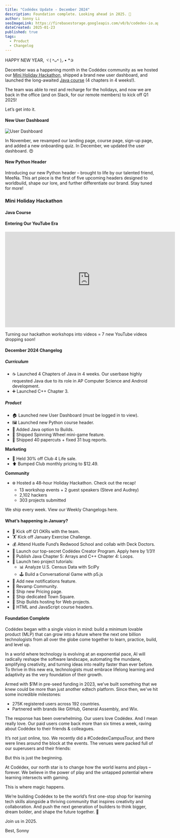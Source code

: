 ```yaml
---
title: "Codédex Update - December 2024"
description: Foundation complete. Looking ahead in 2025. 🚀
author: Sonny Li
seoImageLink: https://firebasestorage.googleapis.com/v0/b/codedex-io.appspot.com/o/blogs%2Fcodedex-update-december-2024%2Fbanner.gif?alt=media&token=09b5ba6f-cd47-465b-9092-475cdc694545
dateCreated: 2025-01-23
published: true
tags:
  - Product
  - Changelog
---
```


HAPPY NEW YEAR, ヾ( ˃ᴗ˂ )◞ • *✰ 

December was a happening month in the Codédex community as we hosted our [Mini Holiday Hackathon](https://www.codedex.io/blog/holiday-hackathon-2024-winners), shipped a brand new user dashboard, and launched the long-awaited [Java course](https://www.codedex.io/java) (4 chapters in 4 weeks!). 

The team was able to rest and recharge for the holidays, and now we are back in the office (and on Slack, for our remote members) to kick off Q1 2025! 

Let’s get into it.

#### New User Dashboard

![User Dashboard](https://i.imgur.com/KvJKv5b.gif)

In November, we revamped our landing page, course page, sign-up page, and added a new onboarding quiz. In December, we updated the user dashboard. 😍

#### New Python Header

Introducing our new Python header – brought to life by our talented friend, MeeNa. This art piece is the first of five upcoming headers designed to worldbuild, shape our lore, and further differentiate our brand. Stay tuned for more!

### Mini Holiday Hackathon


#### Java Course


#### Entering Our YouTube Era

<iframe width="560" height="315" src="https://www.youtube.com/embed/toWMpKZxX1M?si=nicWrjrHZEeCtGut" title="YouTube video player" frameborder="0" allow="accelerometer; autoplay; clipboard-write; encrypted-media; gyroscope; picture-in-picture; web-share" referrerpolicy="strict-origin-when-cross-origin" allowfullscreen></iframe>

Turning our hackathon workshops into videos = 7 new YouTube videos dropping soon!


#### December 2024 Changelog

##### Curriculum

- ☕️ Launched 4 Chapters of Java in 4 weeks. Our userbase highly requested Java due to its role in AP Computer Science and Android development.
- ➕ Launched C++ Chapter 3.

##### Product

- 🏠 Launched new User Dashboard (must be logged in to view).
- 🖼️ Launched new Python course header.
- 🚀 Added Java option to Builds.
- 🎡 Shipped Spinning Wheel mini-game feature.
- 🧹 Shipped 40 papercuts + fixed 31 bug reports.

**Marketing**

- 🤑 Held 30% off Club 4 Life sale.
- ⬆️ Bumped Club monthly pricing to $12.49.

**Community**

- ❄️ Hosted a 48-hour Holiday Hackathon. Check out the recap!
  - 13 workshop events + 2 guest speakers (Steve and Audrey)
  - 2,102 hackers
  - 303 projects submitted

We ship every week. View our Weekly Changelogs here.

#### What’s happening in January?

- 🎯 Kick off Q1 OKRs with the team.
- 🏋️ Kick off January Exercise Challenge.
- 💰 Attend Hustle Fund’s Redwood School and collab with Deck Doctors.
- 🧠 Launch our top-secret Codédex Creator Program. Apply here by 1/31! 
- 📝 Publish Java Chapter 5: Arrays and C++ Chapter 4: Loops.
- 📝 Launch two project tutorials:
  - 📊 Analyze U.S. Census Data with SciPy
  - 🕹️ Build a Conversational Game with p5.js
- 🔔 Add new notifications feature.
- 👯 Revamp Community.
- 💸 Ship new Pricing page.
- 🏡 Ship dedicated Town Square.
- 🚀 Ship Builds hosting for Web projects.
- 🎨 HTML and JavaScript course headers.

#### Foundation Complete

Codédex began with a single vision in mind: build a minimum lovable product (MLP) that can grow into a future where the next one billion technologists from all over the globe come together to learn, practice, build, and level up.

In a world where technology is evolving at an exponential pace, AI will radically reshape the software landscape, automating the mundane, amplifying creativity, and turning ideas into reality faster than ever before. To thrive in this new era, technologists must embrace lifelong learning and adaptivity as the very foundation of their growth.

Armed with $1M in pre-seed funding in 2023, we’ve built something that we knew could be more than just another edtech platform. Since then, we've hit some incredible milestones:
- 275K registered users across 192 countries.
- Partnered with brands like GitHub, General Assembly, and Wix.

The response has been overwhelming. Our users love Codédex. And I mean really love. Our paid users come back more than six times a week, raving about Codédex to their friends & colleagues.

It’s not just online, too. We recently did a #CodedexCampusTour, and there were lines around the block at the events. The venues were packed full of our superusers and their friends:

But this is just the beginning.

At Codédex, our north star is to change how the world learns and plays – forever. We believe in the power of play and the untapped potential where learning intersects with gaming.

This is where magic happens.

We’re building Codédex to be the world’s first one-stop shop for learning tech skills alongside a thriving community that inspires creativity and collaboration. And push the next generation of builders to think bigger, dream bolder, and shape the future together. 🔮

Join us in 2025.

Best,
Sonny
